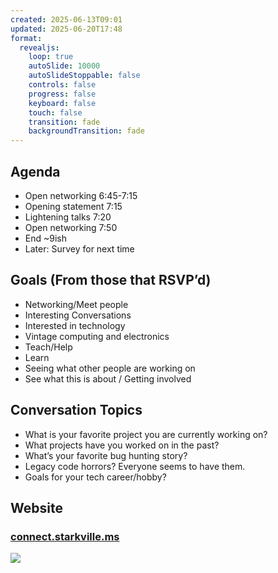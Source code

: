 ```yaml
---
created: 2025-06-13T09:01
updated: 2025-06-20T17:48
format:
  revealjs:
    loop: true
    autoSlide: 10000
    autoSlideStoppable: false
    controls: false
    progress: false
    keyboard: false
    touch: false
    transition: fade
    backgroundTransition: fade
---
```


## Agenda {autoslide=15000}

- Open networking 6:45-7:15
- Opening statement 7:15
- Lightening talks 7:20
- Open networking 7:50
- End ~9ish
- Later: Survey for next time

## Goals (From those that RSVP'd) {autoslide=20000}
- Networking/Meet people
- Interesting Conversations
- Interested in technology
- Vintage computing and electronics
- Teach/Help
- Learn
- Seeing what other people are working on
- See what this is about / Getting involved

## Conversation Topics

- What is your favorite project you are currently working on?
- What projects have you worked on in the past?
- What's your favorite bug hunting story?
- Legacy code horrors? Everyone seems to have them.
- Goals for your tech career/hobby?

## Website

### [connect.starkville.ms](https://connect.starkville.ms)
![](website-qr-code.svg)